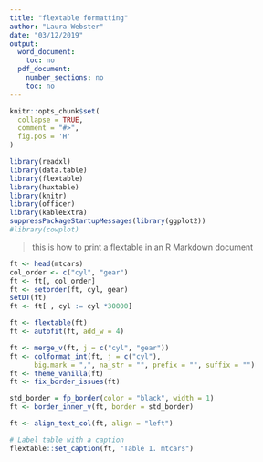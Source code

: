 ```yaml
---
title: "flextable formatting"
author: "Laura Webster"
date: "03/12/2019"
output:
  word_document:
    toc: no
  pdf_document:
    number_sections: no
    toc: no
---
```


```r
knitr::opts_chunk$set(
  collapse = TRUE,
  comment = "#>",
  fig.pos = 'H'
)

library(readxl)
library(data.table)
library(flextable)
library(huxtable)
library(knitr)
library(officer)
library(kableExtra)
suppressPackageStartupMessages(library(ggplot2))
#library(cowplot)


```

> this is how to print a flextable in an R Markdown document
    

```r
ft <- head(mtcars)
col_order <- c("cyl", "gear")
ft <- ft[, col_order]
ft <- setorder(ft, cyl, gear)
setDT(ft)
ft <- ft[ , cyl := cyl *30000]

ft <- flextable(ft)
ft <- autofit(ft, add_w = 4)

ft <- merge_v(ft, j = c("cyl", "gear"))
ft <- colformat_int(ft, j = c("cyl"),
      big.mark = ",", na_str = "", prefix = "", suffix = "")
ft <- theme_vanilla(ft)
ft <- fix_border_issues(ft)

std_border = fp_border(color = "black", width = 1)
ft <- border_inner_v(ft, border = std_border)

ft <- align_text_col(ft, align = "left")

# Label table with a caption
flextable::set_caption(ft, "Table 1. mtcars")





```



